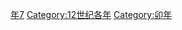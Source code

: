 {{Catnav|頁面分類|历史|歷史時代|年|12世纪各年}}
{{Commons category|1147}}

[[Category:1140年代|年7]]
[[Category:12世纪各年|Category:12世纪各年]]
[[Category:卯年|Category:卯年]]